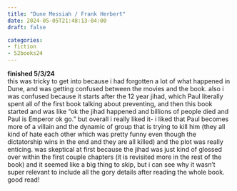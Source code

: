 ```yaml
---
title: "Dune Messiah / Frank Herbert"
date: 2024-05-05T21:48:13-04:00
draft: false

categories:
- fiction
- 52books24
---
```

**finished 5/3/24** \
this was tricky to get into because i had forgotten a lot of what happened in Dune, and was getting confused between the movies and the book. also i was confused because it starts after the 12 year jihad, which Paul literally spent all of the first book talking about preventing, and then this book started and was like "ok the jihad happened and billions of people died and Paul is Emperor ok go." but overall i really liked it- i liked that Paul becomes more of a villain and the dynamic of group that is trying to kill him (they all kind of hate each other which was pretty funny even though the dictatorship wins in the end and they are all killed) and the plot was really enticing. was skeptical at first because the jihad was just kind of glossed over within the first couple chapters (it is revisited more in the rest of the book) and it seemed like a big thing to skip, but i can see why it wasn't super relevant to include all the gory details after reading the whole book. good read!